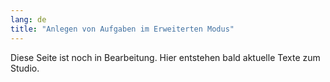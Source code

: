 ```yaml
---
lang: de
title: "Anlegen von Aufgaben im Erweiterten Modus"
---
```


::: {.callout-note}
Diese Seite ist noch in Bearbeitung. Hier entstehen bald aktuelle Texte zum Studio.
:::

